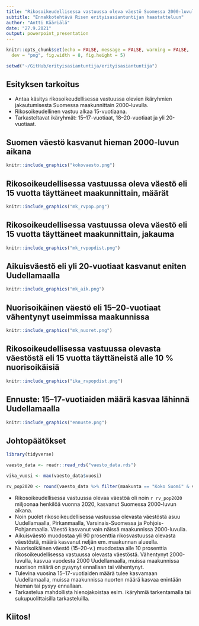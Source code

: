 ```yaml
---
title: "Rikosoikeudellisessa vastuussa oleva väestö Suomessa 2000-luvulla"
subtitle: "Ennakkotehtävä Risen erityisasiantuntijan haastatteluun"
author: "Antti Kääriälä"
date: "27.9.2021"
output: powerpoint_presentation
---
```



```r

knitr::opts_chunk$set(echo = FALSE, message = FALSE, warning = FALSE,
  dev = "png", fig.width = 8, fig.height = 5)

```


```r

setwd("~/GitHub/erityisasiantuntija/erityisasiantuntija")

```



## Esityksen tarkoitus

- Antaa käsitys rikosoikeudellisessa vastuussa olevien ikäryhmien jakautumisesta Suomessa maakunnittain 2000-luvulla.
- Rikosoikeudellinen vastuu alkaa 15-vuotiaana. 
- Tarkasteltavat ikäryhmät: 15--17-vuotiaat, 18--20-vuotiaat ja yli 20-vuotiaat.



## Suomen väestö kasvanut hieman 2000-luvun aikana

```r

knitr::include_graphics("kokovaesto.png")

```



## Rikosoikeudellisessa vastuussa oleva väestö eli 15 vuotta täyttäneet maakunnittain, määrät

```r

knitr::include_graphics("mk_rvpop.png")


```



## Rikosoikeudellisessa vastuussa oleva väestö eli 15 vuotta täyttäneet maakunnittain, jakauma

```r

knitr::include_graphics("mk_rvpopdist.png")


```



## Aikuisväestö eli yli 20-vuotiaat kasvanut eniten Uudellamaalla

```r

knitr::include_graphics("mk_aik.png")

```



## Nuorisoikäinen väestö eli 15--20-vuotiaat vähentynyt useimmissa maakunnissa

```r

knitr::include_graphics("mk_nuoret.png")

```



## Rikosoikeudellisessa vastuussa olevasta väestöstä eli 15 vuotta täyttäneistä alle 10 % nuorisoikäisiä

```r

knitr::include_graphics("ika_rvpopdist.png")

```



## Ennuste: 15--17-vuotiaiden määrä kasvaa lähinnä Uudellamaalla

```r

knitr::include_graphics("ennuste.png")

```



## Johtopäätökset
```r

library(tidyverse)

vaesto_data <- readr::read_rds("vaesto_data.rds")

vika_vuosi <- max(vaesto_data$vuosi) 

rv_pop2020 <- round(vaesto_data %>% filter(maakunta == "Koko Suomi" & vuosi == vika_vuosi & ika_lk1 != "0–14 v.") %>% count(vuosi, wt = vaesto) %>% pull(n) / 1000000, 1) %>% as.character() %>% str_replace(., "[.]", ",")

```
- Rikosoikeudellisessa vastuussa olevaa väestöä oli noin `r rv_pop2020` miljoonaa henkilöä vuonna 2020, kasvanut Suomessa 2000-luvun aikana.
- Noin puolet rikosoikeudellisessa vastuussa olevasta väestöstä asuu Uudellamaalla, Pirkanmaalla, Varsinais-Suomessa ja Pohjois-Pohjanmaalla. Väestö kasvanut vain näissä maakunnissa 2000-luvulla.
- Aikuisväestö muodostaa yli 90 prosenttia rikosvastuussa olevasta väestöstä, määrä kasvanut neljän em. maakunnan alueella.
- Nuorisoikäinen väestö (15–20-v.) muodostaa alle 10 prosenttia rikosoikeudellisessa vastuussa olevasta väestöstä. Vähentynyt 2000-luvulla, kasvua vuodesta 2000 Uudellamaalla, muissa maakunnissa nuorison määrä on pysynyt ennallaan tai vähentynyt.
- Tulevina vuosina 15–17-vuotiaiden määrä tulee kasvamaan Uudellamaalla, muissa maakunnissa nuorten määrä kasvaa enintään hieman tai pysyy ennallaan.
- Tarkastelua mahdollista hienojakoistaa esim. ikäryhmiä tarkentamalla tai sukupuolittaisilla tarkasteluilla.



## Kiitos!


